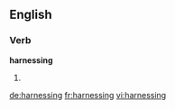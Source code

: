 ==English==

===Verb===
'''harnessing'''

# {{present participle of|harness}}

[[de:harnessing]]
[[fr:harnessing]]
[[vi:harnessing]]
